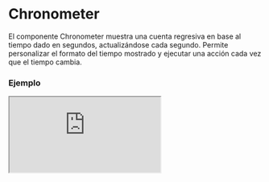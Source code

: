 # Chronometer

El componente Chronometer muestra una cuenta regresiva en base al tiempo dado en segundos, actualizándose cada segundo. Permite personalizar el formato del tiempo mostrado y ejecutar una acción cada vez que el tiempo cambia.


### Ejemplo

<Iframe minHeightIframe="30dvh" src="https://fenextjs-component-storybook.vercel.app/iframe.html?args=&id=chronometer-chronometer--index&viewMode=story" />

### Importacion

Para importar el componente Chronometer, se puede hacer desde fenextjs

```tsx copy
import { Chronometer } from "fenextjs";
```

### Parametros

| Parametro | Tipo | Requerido | Default | Descripcion |
| --------- | ---- | --------- | ------- | ----------- |
| time | number | no | 100 | El tiempo inicial en segundos que se mostrará y del cual el cronómetro comenzará la cuenta regresiva. |
| onChange | (time: number) =\> void | no | undefined | Función que se ejecuta cada vez que el tiempo cambia, recibiendo el nuevo tiempo como parámetro. |
| min | number | no | 0 | El tiempo mínimo al que puede llegar el cronómetro, en segundos. |
| optionsTimeToText | getTimeToTextProps | no | \{days: false, hours: true,minutes: true,seconds: true \} | Opciones para personalizar el formato del tiempo mostrado, como si incluir o no los días. |
| className | string | no | '' | Clase CSS personalizada para el componente. |

### Storybook

Para ver el storybook del componente lo puede hacer con este [link](https://fenextjs-component-storybook.vercel.app/?path=/story/chronometer-chronometer--index)

### Usos

- Cronómetro básico

```tsx copy
<Chronometer time={120} />
```

- Cronómetro con acción al cambiar el tiempo

```tsx copy

<Chronometer 
    time={60} 
    onChange={(newTime) => console.log("Nuevo tiempo:", newTime)} 
/>
```

- Cronómetro con formato de tiempo personalizado

```tsx copy

<Chronometer 
    time={3600} 
    optionsTimeToText={{ hours: true, minutes: true, seconds: true }} 
/>
```

